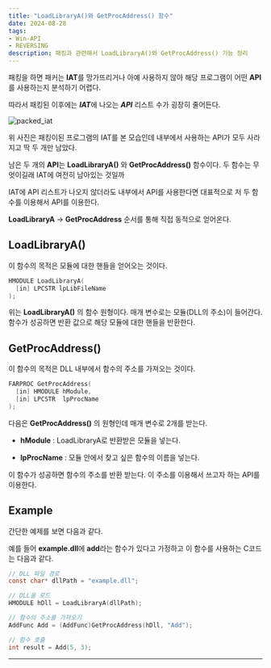 ```yaml
---
title: "LoadLibraryA()와 GetProcAddress() 함수"
date: 2024-08-28
tags:
- Win-API
- REVERSING
description: 패킹과 관련해서 LoadLibraryA()와 GetProcAddress() 기능 정리
---
```


패킹을 하면 패커는 **IAT**를 망가뜨리거나 아예 사용하지 않아 해당 프로그램이 어떤 **API**를 사용하는지 분석하기 어렵다.

따라서 패킹된 이후에는 ***IAT***에 나오는 ***API*** 리스트 수가 굉장히 줄어든다.

![packed_iat](/images/post-31/packed_iat.png)

위 사진은 패킹이된 프로그램의 IAT를 본 모습인데 내부에서 사용하는 API가 모두 사라지고 딱 두 개만 남았다.

남은 두 개의 **API**는 **LoadLibraryA()** 와 **GetProcAddress()** 함수이다. 두 함수는 무엇이길래 IAT에 여전히 남아있는 것일까

IAT에 API 리스트가 나오지 않더라도 내부에서 API를 사용한다면 대표적으로 저 두 함수를 이용해서 API를 이용한다.

**LoadLibraryA** → **GetProcAddress** 순서를 통해 직접 동적으로 얻어온다.

## LoadLibraryA()
이 함수의 목적은 모듈에 대한 핸들을 얻어오는 것이다.
```cpp
HMODULE LoadLibraryA(
  [in] LPCSTR lpLibFileName
);
```
위는 **LoadLibraryA()** 의 함수 원형이다. 매개 변수로는 모듈(DLL의 주소)이 들어간다. 함수가 성공하면 반환 값으로 해당 모듈에 대한 핸들을 반환한다.

## GetProcAddress()
이 함수의 목적은 DLL 내부에서 함수의 주소를 가져오는 것이다.
```cpp
FARPROC GetProcAddress(
  [in] HMODULE hModule,
  [in] LPCSTR  lpProcName
);
```
다음은 **GetProcAddress()** 의 원형인데 매개 변수로 2개를 받는다. 

- **hModule** : LoadLibraryA로 반환받은 모듈을 넣는다. 

- **lpProcName** : 모듈 안에서 찾고 싶은 함수의 이름을 넣는다. 

이 함수가 성공하면 함수의 주소를 반환 받는다. 이 주소를 이용해서 쓰고자 하는 API를 이용한다.

## Example

간단한 예제를 보면 다음과 같다.

예를 들어 **example.dll**에 **add**라는 함수가 있다고 가정하고 이 함수를 사용하는 C코드는 다음과 같다.
```c
// DLL 파일 경로
const char* dllPath = "example.dll";

// DLL을 로드
HMODULE hDll = LoadLibraryA(dllPath);

// 함수의 주소를 가져오기
AddFunc Add = (AddFunc)GetProcAddress(hDll, "Add");

// 함수 호출
int result = Add(5, 3);
```
***